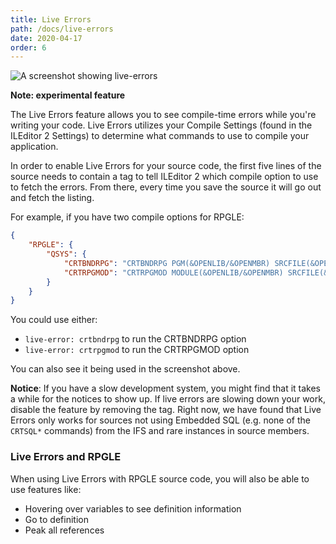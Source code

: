 ```yaml
---
title: Live Errors
path: /docs/live-errors
date: 2020-04-17
order: 6
---
```


![A screenshot showing live-errors](./live-errors.png)

**Note: experimental feature**

The Live Errors feature allows you to see compile-time errors while you're writing your code. Live Errors utilizes your Compile Settings (found in the ILEditor 2 Settings) to determine what commands to use to compile your application.

In order to enable Live Errors for your source code, the first five lines of the source needs to contain a tag to tell ILEditor 2 which compile option to use to fetch the errors. From there, every time you save the source it will go out and fetch the listing.

For example, if you have two compile options for RPGLE:

```json
{
    "RPGLE": {
        "QSYS": {
            "CRTBNDRPG": "CRTBNDRPG PGM(&OPENLIB/&OPENMBR) SRCFILE(&OPENLIB/&OPENSPF) OPTION(*EVENTF) DBGVIEW(*SOURCE)",
            "CRTRPGMOD": "CRTRPGMOD MODULE(&OPENLIB/&OPENMBR) SRCFILE(&OPENLIB/&OPENSPF) OPTION(*EVENTF) DBGVIEW(*SOURCE)"
        }
    }
}
```

You could use either:

* `live-error: crtbndrpg` to run the CRTBNDRPG option
* `live-error: crtrpgmod` to run the CRTRPGMOD option

You can also see it being used in the screenshot above.

**Notice**: If you have a slow development system, you might find that it takes a while for the notices to show up. If live errors are slowing down your work, disable the feature by removing the tag. Right now, we have found that Live Errors only works for sources not using Embedded SQL (e.g. none of the `CRTSQL*` commands) from the IFS and rare instances in source members.

### Live Errors and RPGLE

When using Live Errors with RPGLE source code, you will also be able to use features like:

* Hovering over variables to see definition information
* Go to definition
* Peak all references
